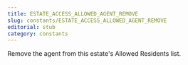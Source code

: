 ```yaml
---
title: ESTATE_ACCESS_ALLOWED_AGENT_REMOVE
slug: constants/ESTATE_ACCESS_ALLOWED_AGENT_REMOVE
editorial: stub
category: constants
---
```


<LSLConstant
	name="ESTATE_ACCESS_ALLOWED_AGENT_REMOVE"
	type="integer"
	value="8"
/>

Remove the agent from this estate's Allowed Residents list.
